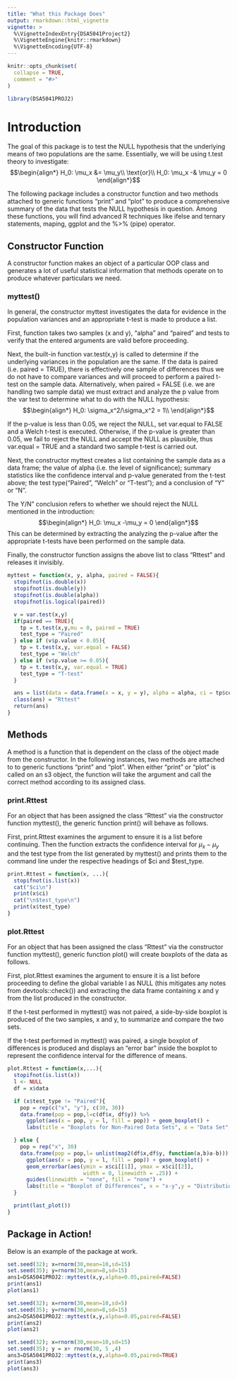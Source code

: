 ```yaml
---
title: "What this Package Does"
output: rmarkdown::html_vignette
vignette: >
  %\VignetteIndexEntry{DSA5041Project2}
  %\VignetteEngine{knitr::rmarkdown}
  %\VignetteEncoding{UTF-8}
---
```


```r
knitr::opts_chunk$set(
  collapse = TRUE,
  comment = "#>"
)
```

```r
library(DSA5041PROJ2)
```

# Introduction
  
The goal of this package is to test the NULL hypothesis that the underlying means of two populations are the same. Essentially, we will be using t.test theory to investigate:
$$\begin{align*}
H_0: \mu_x &= \mu_y\\ 
\text{or}\\
H_0: \mu_x -& \mu_y = 0
\end{align*}$$
  
The following package includes a constructor function and two methods attached to generic functions "print" and "plot" to produce a comprehensive summary of the data that tests the NULL hypothesis in question. Among these functions, you will find advanced R techniques like ifelse and ternary statements, maping, ggplot and the %>% (pipe) operator.

## Constructor Function 
  
A constructor function makes an object of a particular OOP class and generates a lot of useful statistical information that methods operate on to produce whatever particulars we need.

### myttest()
  
In general, the constructor myttest investigates the data for evidence in the population variances and an appropriate t-test is made to produce a list.  
  
First, function takes two samples (x and y), "alpha" and "paired" and tests to verify that the entered arguments are valid before proceeding.  
  
Next, the built-in function var.test(x,y) is called to determine if the underlying variances in the population are the same. If the data is paired (i.e. paired = TRUE), there is effectively one sample of differences thus we do not have to compare variances and will proceed to perform a paired t-test on the sample data. Alternatively, when paired = FALSE (i.e. we are handling two sample data) we must extract and analyze the p value from the var test to determine what to do with the NULL hypothesis:
$$\begin{align*}
H_0: \sigma_x^2/\sigma_x^2 = 1\\ 
\end{align*}$$
  
If the p-value is less than 0.05, we reject the NULL, set var.equal to FALSE and a Welch t-test is executed. Otherwise, if the p-value is greater than 0.05, we fail to reject the NULL and accept the NULL as plausible, thus var.equal = TRUE and a standard two sample t-test is carried out.  
  
Next, the constructor myttest creates a list containing the sample data as a data frame; the value of alpha (i.e. the level of significance); summary statistics like the confidence interval and p-value generated from the t-test above; the test type("Paired", "Welch" or "T-test"); and a conclusion of "Y" or "N".  
  
The Y/N" conclusion refers to whether we should reject the NULL mentioned in the introduction:
$$\begin{align*}
H_0: \mu_x -\mu_y = 0
\end{align*}$$
This can be determined by extracting the analyzing the p-value after the appropriate t-tests have been performed on the sample data.  
  
Finally, the constructor function assigns the above list to class "Rttest" and releases it invisibly.

```r
myttest = function(x, y, alpha, paired = FALSE){
  stopifnot(is.double(x))
  stopifnot(is.double(y))
  stopifnot(is.double(alpha))
  stopifnot(is.logical(paired))

  v = var.test(x,y)
  if(paired == TRUE){
    tp = t.test(x,y,mu = 0, paired = TRUE)
    test_type = "Paired"
  } else if (v$p.value < 0.05){
    tp = t.test(x,y, var.equal = FALSE)
    test_type = "Welch"
  } else if (v$p.value >= 0.05){
    tp = t.test(x,y, var.equal = TRUE)
    test_type = "T-test"
  }

  ans = list(data = data.frame(x = x, y = y), alpha = alpha, ci = tp$conf.int, pvalue = tp$p.value, test_type = test_type, conclusion = ifelse(v$p.value < 0.05, "Y", "N"))
  class(ans) = "Rttest"
  return(ans)
}
```

## Methods
  
A method is a function that is dependent on the class of the object made from the constructor. In the following instances, two methods are attached to to generic functions "print" and "plot". When either "print" or "plot" is called on an s3 object, the function will take the argument and call the correct method according to its assigned class. 
  
### print.Rttest
  
For an object that has been assigned the class "Rttest" via the constructor function myttest(), the generic function print() will behave as follows.    
  
First, print.Rttest examines the argument to ensure it is a list before continuing. Then the function extracts the confidence interval for $\mu_x - \mu_y$ and the test type from the list generated by myttest() and prints them to the command line under the respective headings of \$ci and \$test_type.    
```r
print.Rttest = function(x, ...){
  stopifnot(is.list(x))
  cat("$ci\n")
  print(x$ci)
  cat("\n$test_type\n")
  print(x$test_type)
}
```


### plot.Rttest
  
For an object that has been assigned the class "Rttest" via the constructor function myttest(), generic function plot() will create boxplots of the data as follows.  

First, plot.Rttest examines the argument to ensure it is a list before proceeding to define the global variable l as NULL (this mitigates any notes from devtools::check()) and extracting the data frame containing x and y from the list produced in the constructor.  
  
If the t-test performed in myttest() was not paired, a side-by-side boxplot is produced of the two samples, x and y, to summarize and compare the two sets.  
  
If the t-test performed in myttest() was paired, a single boxplot of differences is produced and displays an "error bar" inside the boxplot to represent the confidence interval for the difference of means.
```r
plot.Rttest = function(x,...){
  stopifnot(is.list(x))
  l <- NULL
  df = x$data

  if (x$test_type != "Paired"){
    pop = rep(c("x", "y"), c(30, 30))
    data.frame(pop = pop,l=c(df$x, df$y)) %>%
      ggplot(aes(x = pop, y = l, fill = pop)) + geom_boxplot() +
      labs(title = "Boxplots for Non-Paired Data Sets", x = "Data Set",y = "Distribution")

  } else {
    pop = rep("x", 30)
    data.frame(pop = pop,l= unlist(map2(df$x,df$y, function(a,b)a-b))) %>%
      ggplot(aes(x = pop, y = l, fill = pop)) + geom_boxplot() +
      geom_errorbar(aes(ymin = x$ci[[1]], ymax = x$ci[[2]],
                        width = 0, linewidth = .25)) +
      guides(linewidth = "none", fill = "none") +
      labs(title = "Boxplot of Differences", x = "x-y",y = "Distribution")
  }

  print(last_plot())
}
```

## Package in Action!
  
Below is an example of the package at work.
```r
set.seed(32); x=rnorm(30,mean=10,sd=15)
set.seed(35); y=rnorm(30,mean=8,sd=15)
ans1=DSA5041PROJ2::myttest(x,y,alpha=0.05,paired=FALSE)
print(ans1)
plot(ans1)

set.seed(32); x=rnorm(30,mean=10,sd=5)
set.seed(35); y=rnorm(30,mean=8,sd=15)
ans2=DSA5041PROJ2::myttest(x,y,alpha=0.05,paired=FALSE)
print(ans2)
plot(ans2)

set.seed(32); x=rnorm(30,mean=10,sd=15)
set.seed(35); y = x+ rnorm(30, 5 ,4)
ans3=DSA5041PROJ2::myttest(x,y,alpha=0.05,paired=TRUE)
print(ans3)
plot(ans3)
```
